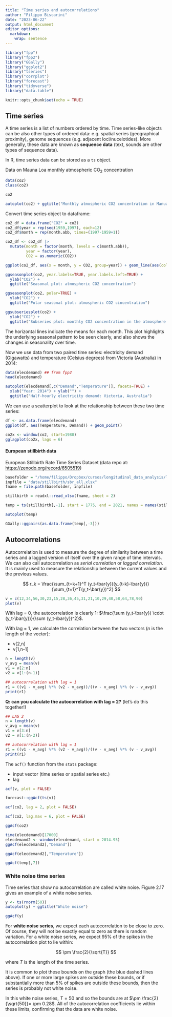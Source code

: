 ```yaml
---
title: "Time series and autocorrelations"
author: "Filippo Biscarini"
date: "2023-06-22"
output: html_document
editor_options: 
  markdown: 
    wrap: sentence
---
```


```r

library("fpp")
library("fpp2")
library("GGally")
library("ggplot2")
library("tseries")
library("corrplot")
library("forecast")
library("tidyverse")
library("data.table")

knitr::opts_chunk$set(echo = TRUE)
```

## Time series

A time series is a list of numbers ordered by time.
Time series-like objects can be also other types of ordered data: e.g. spatial series (geographical proximity), genome sequences (e.g. adjacent loci/nucelotides).
More generally, these data are known as **sequence data** (text, sounds are other types of sequence data).

In R, time series data can be stored as a `ts` object.

Data on Mauna Loa monthly atmospheric $\text{CO}_2$ concentration

```r
data(co2)
class(co2)
```

```r
co2
```

```r
autoplot(co2) + ggtitle("Monthly atmospheric CO2 concentration in Manua Loa")
```

Convert time series object to dataframe:

```r
co2_df = data.frame("CO2" = co2)
co2_df$year = rep(seq(1959,1997), each=12)
co2_df$month = rep(month.abb, times=(1997-1959+1))

co2_df <- co2_df |>
  mutate(month = factor(month, levels = c(month.abb)),
         year = factor(year),
         CO2 = as.numeric(CO2))
```

```r
ggplot(co2_df, aes(x = month, y = CO2, group=year)) + geom_line(aes(color=year))
```

```r
ggseasonplot(co2, year.labels=TRUE, year.labels.left=TRUE) +
  ylab("CO2") +
  ggtitle("Seasonal plot: atmospheric CO2 concentration")
```

```r
ggseasonplot(co2, polar=TRUE) +
  ylab("CO2") +
  ggtitle("Polar seasonal plot: atmospheric CO2 cincentration")
```

```r
ggsubseriesplot(co2) +
  ylab("CO2") +
  ggtitle("Subseries plot: monthly CO2 concentration in the atmosphere over the 1959-1997 period")
```

The horizontal lines indicate the means for each month.
This plot highlights the underlying seasonal pattern to be seen clearly, and also shows the changes in seasonality over time.

Now we use data from two paired time series: electricity demand (Gigawatts) and temperature (Celsius degrees) from Victoria (Australia) in 2014:

```r
data(elecdemand) ## from fpp2
head(elecdemand)
```

```r
autoplot(elecdemand[,c("Demand","Temperature")], facets=TRUE) +
  xlab("Year: 2014") + ylab("") +
  ggtitle("Half-hourly electricity demand: Victoria, Australia")
```

We can use a scatterplot to look at the relationship between these two time series:

```r
df <- as.data.frame(elecdemand)
ggplot(df, aes(Temperature, Demand)) + geom_point()
```

```r
co2x <- window(co2, start=1980)
gglagplot(co2x, lags = 6)
```

#### European stillbirth data

European Stillbirth Rate Time Series Dataset (data repo at: <https://zenodo.org/record/6505519>)

```r
basefolder = "/home/filippo/Dropbox/cursos/longitudinal_data_analysis/longitudinal_data_analysis"
inpfile = "data/stillbirth/sbr_all.xlsx"
fname = file.path(basefolder, inpfile)

stillbirth = readxl::read_xlsx(fname, sheet = 2)
```

```r
temp = ts(stillbirth[,-1], start = 1775, end = 2021, names = names(stillbirth)[-1])
```

```r
autoplot(temp)
```

```r
GGally::ggpairs(as.data.frame(temp[,-3]))
```

## Autocorrelations

Autocorrelation is used to measure the degree of similarity between a time series and a lagged version of itself over the given range of time intervals.
We can also call autocorrelation as *serial correlation* or *lagged correlation*.
It is mainly used to measure the relationship between the current values and the previous values.

$$
r_k = \frac{\sum_{t=k+1}^T (y_t-\bar{y})(y_{t-k}-\bar{y})}{\sum_{t=1}^T(y_t-\bar{y})^2}
$$

```r
v = c(12,34,56,30,23,15,28,36,45,31,21,10,29,40,58,64,78,90)
plot(v)
```

With lag = 0, the autocorrelation is clearly $1$: $\frac{\sum (y_t-\bar{y}) \cdot (y_t-\bar{y})}{\sum (y_t-\bar{y})^2}$.

With lag = $1$, we calculate the correlation between the two vectors ($n$ is the length of the vector):

-   v[2,n]
-   v[1,n-1]

```r
n = length(v)
v_avg = mean(v)
v1 = v[2:n]
v2 = v[1:(n-1)]

## autocorrelation with lag = 1
r1 = ((v1 - v_avg) %*% (v2 - v_avg))/((v - v_avg) %*% (v - v_avg))
print(r1)
```

**Q: can you calculate the autocorrelation with lag = 2?** (let's do this together!)

```r
## LAG 2
n = length(v)
v_avg = mean(v)
v1 = v[3:n]
v2 = v[1:(n-2)]

## autocorrelation with lag = 1
r1 = ((v1 - v_avg) %*% (v2 - v_avg))/((v - v_avg) %*% (v - v_avg))
print(r1)
```

The `acf()` function from the `stats` package:

-   input vector (time series or spatial series etc.)
-   lag

```r
acf(v, plot = FALSE)
```

```r
forecast::ggAcf(ts(v))
```

```r
acf(co2, lag = 2, plot = FALSE)
```

```r
acf(co2, lag.max = 6, plot = FALSE)
```

```r
ggAcf(co2)
```

```r
time(elecdemand)[17000]
elecdemand2 <- window(elecdemand, start = 2014.95)
ggAcf(elecdemand2[,"Demand"])
```

```r
ggAcf(elecdemand2[,"Temperature"])
```

```r
ggAcf(temp[,7])
```

### White noise time series

Time series that show no autocorrelation are called white noise.
Figure 2.17 gives an example of a white noise series.

```r
y <- ts(rnorm(50))
autoplot(y) + ggtitle("White noise")
```

```r
ggAcf(y)
```

For **white noise series**, we expect each autocorrelation to be close to zero.
Of course, they will not be exactly equal to zero as there is random variation.
For a white noise series, we expect $95\%$ of the spikes in the autocorrelation plot to lie within:

$$ 
\pm \frac{2}{\sqrt{T}} 
$$

where $T$ is the length of the time series.

It is common to plot these bounds on the graph (the blue dashed lines above).
If one or more large spikes are outside these bounds, or if substantially more than 5% of spikes are outside these bounds, then the series is probably not white noise.

In this white noise series, $T = 50$ and so the bounds are at $\pm \frac{2}{\sqrt{50}}= \pm 0.28$.
All of the autocorrelation coefficients lie within these limits, confirming that the data are white noise.
